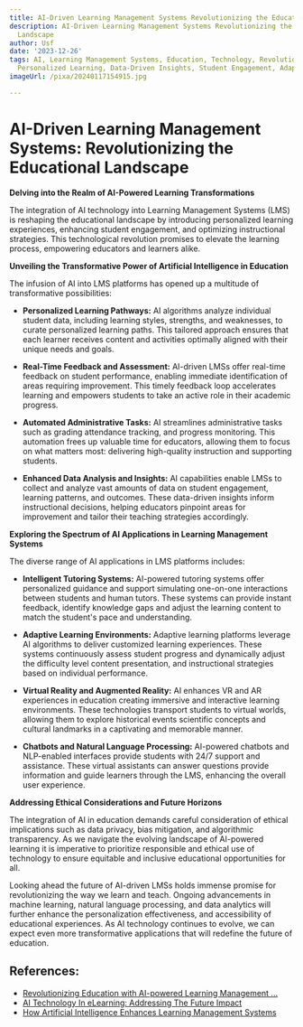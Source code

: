 ```yaml
---
title: AI-Driven Learning Management Systems Revolutionizing the Educational Landscape
description: AI-Driven Learning Management Systems Revolutionizing the Educational
  Landscape
author: Usf
date: '2023-12-26'
tags: AI, Learning Management Systems, Education, Technology, Revolution, Online Learning,
  Personalized Learning, Data-Driven Insights, Student Engagement, Adaptive Learning
imageUrl: /pixa/20240117154915.jpg

---
```

# AI-Driven Learning  Management Systems: Revolutionizing the Educational  Landscape

**Delving into the Realm of AI-Powered Learning Transformations**

The integration of AI technology into  Learning Management Systems (LMS) is reshaping the educational landscape by introducing personalized learning  experiences, enhancing student engagement, and optimizing instructional strategies.  This technological  revolution promises to elevate the learning process,  empowering educators and learners alike.

**Unveiling the Transformative Power of  Artificial Intelligence in Education**

The infusion of AI into LMS platforms has opened up a multitude of transformative possibilities:

* **Personalized Learning Pathways:** AI algorithms analyze individual student data,  including learning styles, strengths, and weaknesses, to curate personalized learning paths. This tailored  approach ensures that each learner  receives content and activities optimally aligned with their unique needs and  goals.

* **Real-Time Feedback and Assessment:** AI-driven LMSs offer real-time feedback on student performance, enabling immediate identification of areas requiring improvement. This  timely feedback loop accelerates learning and empowers students to take an active  role in their academic progress.

* **Automated Administrative Tasks:** AI streamlines administrative tasks such as grading  attendance tracking, and progress monitoring. This  automation  frees up  valuable time for educators, allowing them to focus  on what matters most: delivering high-quality  instruction and  supporting students.

* **Enhanced Data  Analysis and Insights:** AI capabilities enable LMSs to collect and analyze vast amounts of data  on student engagement, learning patterns, and outcomes. These data-driven insights inform instructional decisions, helping educators pinpoint areas for improvement and tailor their teaching strategies accordingly.

**Exploring the Spectrum of AI Applications in Learning Management Systems**

The diverse range of AI applications in LMS platforms includes:

*  **Intelligent Tutoring  Systems:** AI-powered tutoring systems offer personalized guidance  and support simulating one-on-one interactions between students and human tutors. These systems can provide instant feedback, identify knowledge gaps and adjust the learning content to  match the student's pace and understanding.

* **Adaptive  Learning Environments:** Adaptive learning platforms leverage AI algorithms to deliver customized learning experiences. These systems  continuously assess student  progress and dynamically adjust the difficulty level content presentation, and instructional strategies based  on individual performance.

* **Virtual Reality  and Augmented Reality:**  AI enhances VR and AR experiences in education creating immersive and interactive learning environments. These technologies transport students to virtual worlds, allowing them to explore historical events scientific concepts and cultural landmarks in a  captivating and memorable manner.

* **Chatbots and  Natural Language Processing:** AI-powered chatbots and NLP-enabled  interfaces provide students  with  24/7 support and assistance. These virtual  assistants can answer questions provide information and guide learners through the LMS, enhancing the overall user experience.

**Addressing Ethical Considerations  and Future Horizons**

The integration of AI in  education demands careful consideration of ethical implications such as data  privacy, bias mitigation, and algorithmic transparency.  As we navigate the evolving landscape  of AI-powered learning it is imperative to prioritize responsible and ethical use of technology to ensure equitable and  inclusive educational opportunities for all.

Looking ahead the future of AI-driven  LMSs holds immense promise for revolutionizing the way we learn and teach. Ongoing advancements in machine learning, natural language processing, and data  analytics will  further enhance the personalization effectiveness, and accessibility of educational experiences.  As AI technology continues  to evolve, we can expect even  more transformative applications that will redefine the future of education.

## References:
- [Revolutionizing Education with AI-powered Learning Management ...](https://www.linkedin.com/pulse/revolutionizing-education-ai-powered-learning-systems-keston-charles)
- [AI Technology In eLearning: Addressing The Future Impact](https://elearningindustry.com/the-future-impact-of-ai-on-elearning)
- [How Artificial Intelligence Enhances Learning Management Systems](https://www.myquest.co/blog/how-artificial-intelligence-enhances-learning-management-systems)
